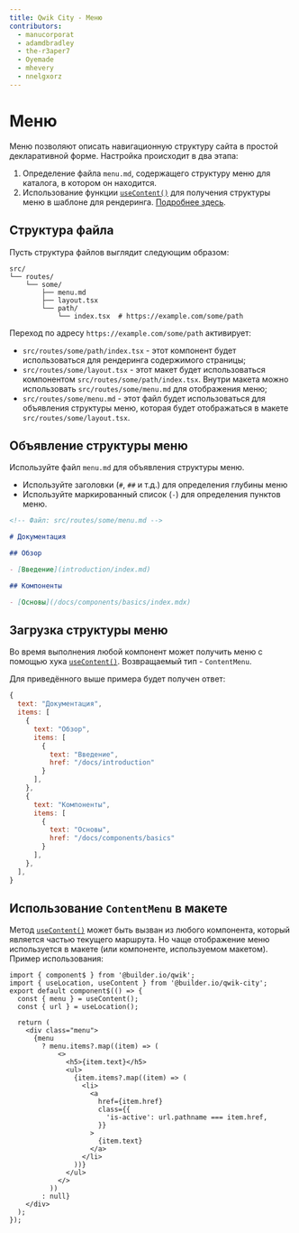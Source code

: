 ```yaml
---
title: Qwik City - Меню
contributors:
  - manucorporat
  - adamdbradley
  - the-r3aper7
  - Oyemade
  - mhevery
  - nnelgxorz
---
```


# Меню

Меню позволяют описать навигационную структуру сайта в простой декларативной форме. Настройка происходит в два этапа:

1. Определение файла `menu.md`, содержащего структуру меню для каталога, в котором он находится.
2. Использование функции [`useContent()`](/qwikcity/api/index.mdx#usecontent) для получения структуры меню в шаблоне для рендеринга. [Подробнее здесь](/qwikcity/api/index.mdx#usecontent).

## Структура файла

Пусть структура файлов выглядит следующим образом:

```
src/
└── routes/
    └── some/
        ├── menu.md
        ├── layout.tsx
        └── path/
            └── index.tsx  # https://example.com/some/path
```

Переход по адресу `https://example.com/some/path` активирует:

- `src/routes/some/path/index.tsx` - этот компонент будет использоваться для рендеринга содержимого страницы;
- `src/routes/some/layout.tsx` - этот макет будет использоваться компонентом `src/routes/some/path/index.tsx`. Внутри макета можно использовать `src/routes/some/menu.md` для отображения меню;
- `src/routes/some/menu.md` - этот файл будет использоваться для объявления структуры меню, которая будет отображаться в макете `src/routes/some/layout.tsx`.

## Объявление структуры меню

Используйте файл `menu.md` для объявления структуры меню.

- Используйте заголовки (`#`, `##` и т.д.) для определения глубины меню
- Используйте маркированный список (`-`) для определения пунктов меню.

```markdown
<!-- Файл: src/routes/some/menu.md -->

# Документация

## Обзор

- [Введение](introduction/index.md)

## Компоненты

- [Основы](/docs/components/basics/index.mdx)
```

## Загрузка структуры меню

Во время выполнения любой компонент может получить меню с помощью хука [`useContent()`](../../api/index.mdx#usecontent). Возвращаемый тип - `ContentMenu`.

Для приведённого выше примера будет получен ответ:

```javascript
{
  text: "Документация",
  items: [
    {
      text: "Обзор",
      items: [
        {
          text: "Введение",
          href: "/docs/introduction"
        }
      ],
    },
    {
      text: "Компоненты",
      items: [
        {
          text: "Основы",
          href: "/docs/components/basics"
        }
      ],
    },
  ],
}
```

## Использование `ContentMenu` в макете

Метод [`useContent()`](../../api/index.mdx#usecontent) может быть вызван из любого компонента, который является частью текущего маршрута. Но чаще отображение меню используется в макете (или компоненте, используемом макетом). Пример использования:

```tsx
import { component$ } from '@builder.io/qwik';
import { useLocation, useContent } from '@builder.io/qwik-city';
export default component$(() => {
  const { menu } = useContent();
  const { url } = useLocation();

  return (
    <div class="menu">
      {menu
        ? menu.items?.map((item) => (
            <>
              <h5>{item.text}</h5>
              <ul>
                {item.items?.map((item) => (
                  <li>
                    <a
                      href={item.href}
                      class={{
                        'is-active': url.pathname === item.href,
                      }}
                    >
                      {item.text}
                    </a>
                  </li>
                ))}
              </ul>
            </>
          ))
        : null}
    </div>
  );
});
```
